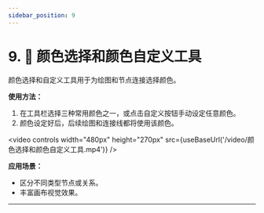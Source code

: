 ```yaml
---
sidebar_position: 9
---
```


# 9. 🎨 颜色选择和颜色自定义工具


颜色选择和自定义工具用于为绘图和节点连接选择颜色。

**使用方法：**
1. 在工具栏选择三种常用颜色之一，或点击自定义按钮手动设定任意颜色。
2. 颜色设定好后，后续绘图和连接线都将使用该颜色。

<video controls width="480px" height="270px" src={useBaseUrl('/video/颜色选择和颜色自定义工具.mp4')} />

**应用场景：**
- 区分不同类型节点或关系。
- 丰富画布视觉效果。

---
